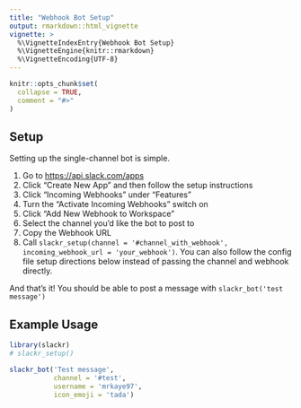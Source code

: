 ```yaml
---
title: "Webhook Bot Setup"
output: rmarkdown::html_vignette
vignette: >
  %\VignetteIndexEntry{Webhook Bot Setup}
  %\VignetteEngine{knitr::rmarkdown}
  %\VignetteEncoding{UTF-8}
---
```


```r
knitr::opts_chunk$set(
  collapse = TRUE,
  comment = "#>"
)
```

## Setup

Setting up the single-channel bot is simple. 

1. Go to [https://api.slack.com/apps](https://api.slack.com/apps)
2. Click "Create New App" and then follow the setup instructions
3. Click "Incoming Webhooks" under "Features"
4. Turn the "Activate Incoming Webhooks" switch on
5. Click "Add New Webhook to Workspace"
6. Select the channel you'd like the bot to post to
7. Copy the Webhook URL
8. Call `slackr_setup(channel = '#channel_with_webhook', incoming_webhook_url = 'your_webhook')`. You can also follow the config file setup directions below instead of passing the channel and webhook directly.

And that's it! You should be able to post a message with `slackr_bot('test message')`

## Example Usage

```r
library(slackr)
# slackr_setup()

slackr_bot('Test message', 
           channel = '#test',
           username = 'mrkaye97',
           icon_emoji = 'tada')
```

